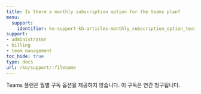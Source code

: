 ---
title: Is there a monthly subscription option for the teams plan?
menu:
  support:
    identifier: ko-support-kb-articles-monthly_subscription_option_teams_plan
support:
- administrator
- billing
- team management
toc_hide: true
type: docs
url: /ko/support/:filename
---

Teams 플랜은 월별 구독 옵션을 제공하지 않습니다. 이 구독은 연간 청구됩니다.
